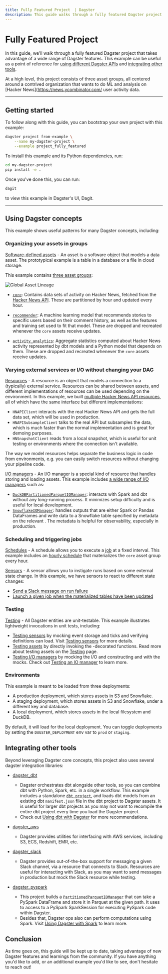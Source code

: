 ```yaml
---
title: Fully Featured Project  | Dagster
description: This guide walks through a fully featured Dagster project that uses many of Dagster's features.
---
```


# Fully Featured Project

In this guide, we'll walk through a fully featured Dagster project that takes advantage of a wide range of Dagster features. This example can be useful as a point of reference for [using different Dagster APIs](#using-dagster-concepts) and [integrating other tools](#integrating-other-tools).

At a high level, this project consists of three asset groups, all centered around a contrived organization that wants to do ML and analysis on \[Hacker News]\(<https://news.ycombinator.com/> user activity data.

---

## Getting started

<CodeReferenceLink filePath="examples/project_fully_featured/" />

To follow along with this guide, you can bootstrap your own project with this example:

```bash
dagster project from-example \
    --name my-dagster-project \
    --example project_fully_featured
```

To install this example and its Python dependencies, run:

```bash
cd my-dagster-project
pip install -e .
```

Once you've done this, you can run:

```bash
dagit
```

to view this example in Dagster's UI, Dagit.

---

## Using Dagster concepts

This example shows useful patterns for many Dagster concepts, including:

### Organizing your assets in groups

[Software-defined assets](/concepts/assets/software-defined-assets) - An asset is a software object that models a data asset. The prototypical example is a table in a database or a file in cloud storage.

This example contains [three asset groups](https://github.com/dagster-io/dagster/blob/master/examples/project_fully_featured/project_fully_featured/assets/\__init\_\_.py):

<Image
alt="Global Asset Lineage"
src="/images/guides/fully-featured-project/global-asset-lineage.png"
width={4064}
height={2488}
/>

- [`core`](https://github.com/dagster-io/dagster/tree/master/examples/project_fully_featured/project_fully_featured/assets/core): Contains data sets of activity on Hacker News, fetched from the [Hacker News API](https://github.com/HackerNews/API). These are partitioned by hour and updated every hour.

- [`recommender`](https://github.com/dagster-io/dagster/tree/master/examples/project_fully_featured/project_fully_featured/assets/recommender): A machine learning model that recommends stories to specific users based on their comment history, as well as the features and training set used to fit that model. These are dropped and recreated whenever the `core` assets receive updates.

- [`activity_analytics`](https://github.com/dagster-io/dagster/tree/master/examples/project_fully_featured/project_fully_featured/assets/activity_analytics): Aggregate statistics computed about Hacker News activity represented by dbt models and a Python model that depends on them. These are dropped and recreated whenever the `core` assets receive updates.

### Varying external services or I/O without changing your DAG

[Resources](/concepts/resources) - A resource is an object that models a connection to a (typically) external service. Resources can be shared between assets, and different implementations of resources can be used depending on the environment. In this example, we built [multiple Hacker News API resources](https://github.com/dagster-io/dagster/blob/master/examples/project_fully_featured/project_fully_featured/resources/hn_resource.py), all of which have the same interface but different implementations:

- `HNAPIClient` interacts with the real Hacker News API and gets the full data set, which will be used in production.
- `HNAPISubsampleClient` talks to the real API but subsamples the data, which is much faster than the normal implementation and is great for demoing purposes.
- `HNSnapshotClient` reads from a local snapshot, which is useful for unit testing or environments where the connection isn't available.

The way we model resources helps separate the business logic in code from environments, e.g. you can easily switch resources without changing your pipeline code.

[I/O managers](/concepts/io-management/io-managers) - An I/O manager is a special kind of resource that handles storing and loading assets. This example includes [a wide range of I/O managers](https://github.com/dagster-io/dagster/tree/master/examples/project_fully_featured/project_fully_featured/resources) such as:

- [`DuckDBPartitionedParquetIOManager`](https://github.com/dagster-io/dagster/blob/master/examples/project_fully_featured/project_fully_featured/resources/duckdb_parquet_io_manager.py): interacts with Spark and dbt without any long-running process. It minimizes setup difficulty and is useful for local development.
- [`SnowflakeIOManager`](https://github.com/dagster-io/dagster/blob/master/examples/project_fully_featured/project_fully_featured/resources/snowflake_io_manager.py): handles outputs that are either Spark or Pandas DataFrames and write data to a Snowflake table specified by metadata on the relevant <PyObject object="Out" />. The metadata is helpful for observability, especially in production.

### Scheduling and triggering jobs

[Schedules](/concepts/partitions-schedules-sensors/schedules) - A schedule allows you to execute a [job](/concepts/ops-jobs-graphs/jobs) at a fixed interval. This example includes an [hourly schedule](https://github.com/dagster-io/dagster/blob/master/examples/project_fully_featured/project_fully_featured/jobs.py) that materializes the `core` asset group every hour.

[Sensors](/concepts/partitions-schedules-sensors/sensors) - A sensor allows you to instigate runs based on some external state change. In this example, we have sensors to react to different state changes:

- [Send a Slack message on run failure](https://github.com/dagster-io/dagster/blob/master/examples/project_fully_featured/project_fully_featured/sensors/slack_on_failure_sensor.py)
- [Launch a given job when the materialized tables have been updated](https://github.com/dagster-io/dagster/blob/master/examples/project_fully_featured/project_fully_featured/sensors/hn_tables_updated_sensor.py)

### Testing

[Testing](/concepts/testing) - All Dagster entities are unit-testable. This example illustrates lightweight invocations in unit tests, including:

- [Testing sensors](https://github.com/dagster-io/dagster/blob/master/examples/project_fully_featured/project_fully_featured_tests/test_sensors) by mocking event storage and ticks and verifying definitions can load. Visit [Testing sensors](/concepts/partitions-schedules-sensors/sensors#testing-sensors) for more details.
- [Testing assets](https://github.com/dagster-io/dagster/tree/master/examples/project_fully_featured/project_fully_featured_tests/recommender_tests/assets_tests) by directly invoking the <PyObject object="asset" decorator />-decorated functions. Read more about testing assets on the [Testing](https://docs.dagster.io/concepts/testing#testing-software-defined-assets) page.
- [Testing I/O managers](https://github.com/dagster-io/dagster/tree/master/examples/project_fully_featured/project_fully_featured_tests/test_resources) by mocking the I/O and constructing <PyObject object="OutputContext" /> and <PyObject object="InputContext" /> with the mocks. Check out [Testing an IO manager](/concepts/io-management/io-managers#testing-an-io-manager) to learn more.

### Environments

This example is meant to be loaded from three deployments:

- A production deployment, which stores assets in S3 and Snowflake.
- A staging deployment, which stores assets in S3 and Snowflake, under a different key and database.
- A local deployment, which stores assets in the local filesystem and DuckDB.

By default, it will load for the local deployment. You can toggle deployments by setting the `DAGSTER_DEPLOYMENT` env var to `prod` or `staging`.

## Integrating other tools

Beyond leveraging Dagster core concepts, this project also uses several dagster integration libraries:

- [dagster_dbt](/\_apidocs/libraries/dagster-dbt)

  - Dagster orchestrates dbt alongside other tools, so you can combine dbt with Python, Spark, etc. in a single workflow. This example includes a standalone [`dbt_project`](https://github.com/dagster-io/dagster/tree/master/examples/project_fully_featured/dbt_project), and loads dbt models from an existing dbt `manifest.json` file in the dbt project to Dagster assets. It is useful for larger dbt projects as you may not want to recompile the entire dbt project every time you load the Dagster project.
  - Check out [Using dbt with Dagster](/integrations/dbt) for more recommendations.

- [dagster_aws](/\_apidocs/libraries/dagster-aws)

  - Dagster provides utilities for interfacing with AWS services, including S3, ECS, Redshift, EMR, etc.

- [dagster_slack](/\_apidocs/libraries/dagster-slack)

  - Dagster provides out-of-the-box support for messaging a given Slack channel, via a resource that connects to Slack. Resources are useful for interacting with Slack, as you may want to send messages in production but mock the Slack resource while testing.

- [dagster_pyspark](/\_apidocs/libraries/dagster-pyspark)

  - This project builds a [`PartitionedParquetIOManager`](https://github.com/dagster-io/dagster/blob/master/examples/project_fully_featured/project_fully_featured/resources/parquet_io_manager.py) that can take a PySpark DataFrame and store it in Parquet at the given path. It uses <PyObject module="dagster_pyspark" object="pyspark_resource" /> to access to a PySpark SparkSession for executing PySpark code within Dagster.
  - Besides that, Dagster ops also can perform computations using Spark. Visit [Using Dagster with Spark](/integrations/spark) to learn more.

## Conclusion

As time goes on, this guide will be kept up to date, taking advantage of new Dagster features and learnings from the community. If you have anything you'd like to add, or an additional example you'd like to see, don't hesitate to reach out!

